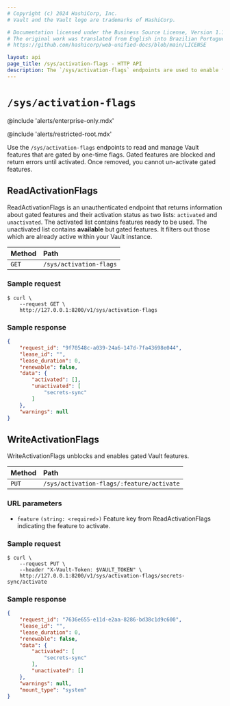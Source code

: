 ```yaml
---
# Copyright (c) 2024 HashiCorp, Inc.
# Vault and the Vault logo are trademarks of HashiCorp.

# Documentation licensed under the Business Source License, Version 1.1.
# The original work was translated from English into Brazilian Portuguese.
# https://github.com/hashicorp/web-unified-docs/blob/main/LICENSE

layout: api
page_title: /sys/activation-flags - HTTP API
description: The `/sys/activation-flags` endpoints are used to enable features that are gated by a one-time flag.
---
```


# `/sys/activation-flags`

@include 'alerts/enterprise-only.mdx'

@include 'alerts/restricted-root.mdx'

Use the `/sys/activation-flags` endpoints to read and manage Vault
features that are gated by one-time flags. Gated features are
blocked and return errors until activated. Once removed, you cannot
un-activate gated features.

## ReadActivationFlags

ReadActivationFlags is an unauthenticated endpoint that returns information
about gated features and their activation status as two lists: `activated` and
`unactivated`. The activated list contains features ready to be used. The
unactivated list contains **available** but gated features. It filters out those
which are already active within your Vault instance.

| Method | Path                    |
| :----- | :---------------------- |
| `GET`  | `/sys/activation-flags` |

### Sample request

```shell-session
$ curl \
    --request GET \
    http://127.0.0.1:8200/v1/sys/activation-flags
```

### Sample response

```json
{
    "request_id": "9f70548c-a039-24a6-147d-7fa43698e044",
    "lease_id": "",
    "lease_duration": 0,
    "renewable": false,
    "data": {
        "activated": [],
        "unactivated": [
            "secrets-sync"
        ]
    },
    "warnings": null
}
```

## WriteActivationFlags

WriteActivationFlags unblocks and enables gated Vault features.

| Method | Path                                      |
| :----- | :---------------------------------------- |
| `PUT`  | `/sys/activation-flags/:feature/activate` |

### URL parameters

- `feature` `(string: <required>)` Feature key from ReadActivationFlags indicating the feature to activate.

### Sample request

```shell-session
$ curl \
    --request PUT \
    --header "X-Vault-Token: $VAULT_TOKEN" \
    http://127.0.0.1:8200/v1/sys/activation-flags/secrets-sync/activate
```

### Sample response

```json
{
    "request_id": "7636e655-e11d-e2aa-8286-bd38c1d9c600",
    "lease_id": "",
    "lease_duration": 0,
    "renewable": false,
    "data": {
        "activated": [
            "secrets-sync"
        ],
        "unactivated": []
    },
    "warnings": null,
    "mount_type": "system"
}
```
